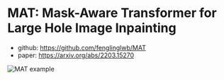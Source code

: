 # MAT: Mask-Aware Transformer for Large Hole Image Inpainting

- github: https://github.com/fenglinglwb/MAT
- paper: https://arxiv.org/abs/2203.15270

![MAT example](https://github.com/fenglinglwb/MAT/blob/main/figures/teasing.png?raw=true)
